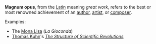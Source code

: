 '''Magnum opus''', from the [[Latin]] meaning ''great work'', refers to the best or most renowned achievement of an [[author]], [[artist]], or [[composer]].

Examples:
*The [[Mona Lisa]] (''La Gioconda'')
*[[Thomas Samuel Kuhn|Thomas Kuhn]]'s ''[[The Structure of Scientific Revolutions]]''